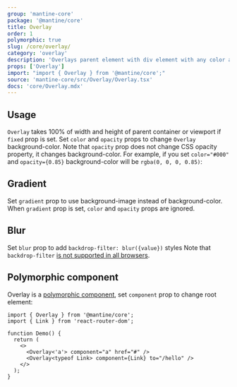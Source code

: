 ```yaml
---
group: 'mantine-core'
package: '@mantine/core'
title: Overlay
order: 1
polymorphic: true
slug: /core/overlay/
category: 'overlay'
description: 'Overlays parent element with div element with any color and opacity'
props: ['Overlay']
import: "import { Overlay } from '@mantine/core';"
source: 'mantine-core/src/Overlay/Overlay.tsx'
docs: 'core/Overlay.mdx'
---
```



## Usage

`Overlay` takes 100% of width and height of parent container or viewport if `fixed` prop is set.
Set `color` and `opacity` props to change `Overlay` background-color. Note that `opacity` prop
does not change CSS opacity property, it changes background-color. For example, if you set
`color="#000"` and `opacity={0.85}` background-color will be `rgba(0, 0, 0, 0.85)`:

<Demo data={OverlayDemos.usage} />

## Gradient

Set `gradient` prop to use background-image instead of background-color. When `gradient` prop is set,
`color` and `opacity` props are ignored.

<Demo data={OverlayDemos.gradient} />

## Blur

Set `blur` prop to add `backdrop-filter: blur({value})` styles
Note that `backdrop-filter` [is not supported in all browsers](https://caniuse.com/css-backdrop-filter).

<Demo data={OverlayDemos.blur} />

## Polymorphic component

Overlay is a [polymorphic component](/guides/polymorphic/), set `component` prop to change root element:

```tsx
import { Overlay } from '@mantine/core';
import { Link } from 'react-router-dom';

function Demo() {
  return (
    <>
      <Overlay<'a'> component="a" href="#" />
      <Overlay<typeof Link> component={Link} to="/hello" />
    </>
  );
}
```
